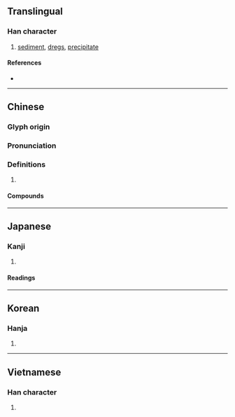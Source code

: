 {{also|淀}}
{{character info/new}}
==Translingual==

===Han character===
{{Han char|rn=85|rad=水|as=13|sn=16|four=37147|canj=ESCE|ids=⿰氵殿}}

# [[sediment]], [[dregs]], [[precipitate]]

====References====
* {{Han ref|kx=0653.260|dkj=18410|dj=1063.190|hdz=31764.160|uh=6FB1|ud=28593|bh=BEFD|bd=48893}}

----

==Chinese==
{{zh-forms|s=淀}}

===Glyph origin===
{{Han etym}}

===Pronunciation===
{{zh-pron
|m=diàn
|c=din6
|mn=tiān
|mc=y
|oc=y
|cat=
}}

===Definitions===
{{zh-hanzi}}

# {{rfdef|zh}}

====Compounds====
{{zh-der|沉澱|澱粉|胰澱粉酶}}

----

==Japanese==

===Kanji===
{{ja-kanji|grade=uc|rs=水13}}

# {{defn|lang=ja|sort=水13}}

====Readings====
{{ja-readings
|goon=でん
|kanon=てん
|kun=おり-, よど-, よど-む, どろ
}}

----

==Korean==

===Hanja===
{{ko-hanja|hangeul=전|eumhun=|rv=jeon|mr=chŏn|y=cen}}

# {{defn|lang=ko|sort=水13}}

----

==Vietnamese==

===Han character===
{{vi-hantu|[[điện]], [[điến]]|rs=水13}}

# {{defn|lang=vi|sort=水13}}